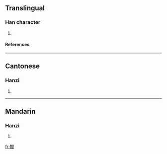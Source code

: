 ==Translingual==
===Han character===
{{Han char|rn=64|rad=手|as=12|sn=15|four=|canj=手尸卜十 (QSYJ)}}
# {{defn|Han|sort=手12}}
====References====
{{Han ref|kx=0448.110|dkj=12515|dj=0799.020|hdz=31938.070|uh=6431|ud=25649}}

----
==Cantonese==
===Hanzi===
{{yue-hanzi|jyut=}}
# {{defn|Cantonese}}

----
==Mandarin==
===Hanzi===
{{cmn-hanzi|pin=[[huá]] (hua2), [[zhì]] (zhi4)|wg=hua<sup>2</sup>, chih<sup>4</sup>}}
# {{defn|Mandarin}}

[[fr:搱]]